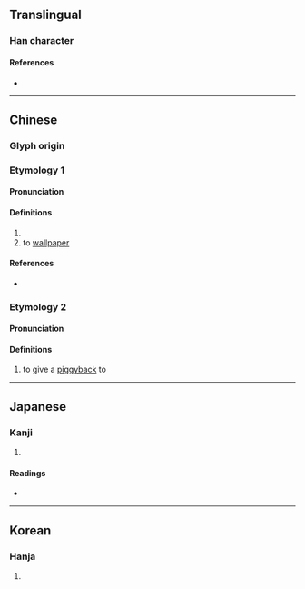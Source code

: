 {{character info}}
==Translingual==

===Han character===
{{Han char|rn=9|rad=人|as=09|sn=11|four=21227|canj=OLPB|ids=⿰亻背}}

====References====
* {{Han ref|kx=0111.010|dkj=00865|dj=0237.020|hdz=10188.140|uh=505D|ud=20573|bh=D453|bd=54355}}

----

==Chinese==
{{zh-forms}}

===Glyph origin===
{{Han etym}}

===Etymology 1===

====Pronunciation====
{{zh-pron
|m=bèi
|c=bui3,bui6
|mn=pōe
|mc=y
|oc=y
|cat=v,adv
}}

====Definitions====
{{zh-hanzi}}

# {{zh-alt-form|背|to [[abandon]]; to [[give up]]; to [[turn]] one's [[back]] to}}
# to [[wallpaper]]

====References====
* {{R:twedu|B00112}}

===Etymology 2===

====Pronunciation====
{{zh-pron
|mn=iāng/āiⁿ
|cat=v
}}

====Definitions====
{{zh-hanzi}}

# to give a [[piggyback]] to

----

==Japanese==

===Kanji===
{{ja-kanji|grade=|rs=人09}}

# {{rfdef|ja|sort=人09}}

====Readings====
* {{ja-readings|on=はい,ばい|kun=すてる,そむく}}

----

==Korean==

===Hanja===
{{ko-hanja|배}}

# {{rfdef|ko|sort=人09}}